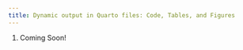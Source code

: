 ```yaml
---
title: Dynamic output in Quarto files: Code, Tables, and Figures
---
```


::: {.callout-note title="Learning Objectives"}
1.  Coming Soon!

## 
:::